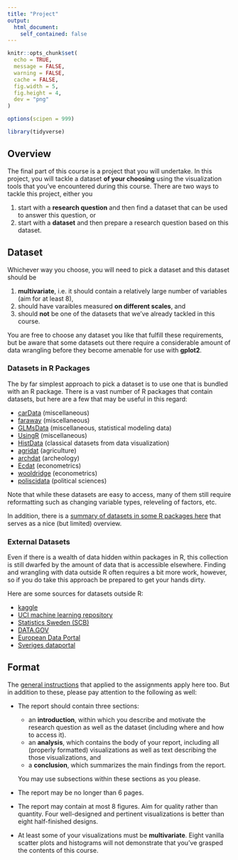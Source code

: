 ```yaml
---
title: "Project"
output:
  html_document:
    self_contained: false
---
```


```r
knitr::opts_chunk$set(
  echo = TRUE,
  message = FALSE,
  warning = FALSE,
  cache = FALSE,
  fig.width = 5,
  fig.height = 4,
  dev = "png"
)

options(scipen = 999)

library(tidyverse)
```

## Overview

The final part of this course is a project that you will undertake. In this project, you will tackle a dataset **of your choosing** using the visualization tools that you've encountered during this course. There are two ways to tackle this project, either you

1. start with a **research question** and then find a dataset that can be used to answer this question, or
2. start with a **dataset** and then prepare a research question based on this dataset.

## Dataset

Whichever way you choose, you will need to pick a dataset and this dataset should be 

1. **multivariate**, i.e. it should contain a relatively large number of variables (aim for at least 8), 
2. should have varaibles measured **on different scales**, and
3. should **not** be one of the datasets that we've already tackled in this course.

You are free to choose any dataset you like that fulfill these requirements, but be aware that some datasets out there require a considerable amount of data wrangling before they become amenable for use with **gplot2**.

### Datasets in R Packages

The by far simplest approach to pick a dataset is to use one that is bundled with an R package. There is a vast number of R packages that contain datasets, but here are a few that may be useful in this regard:

- [carData](https://cran.r-project.org/package=carData) (miscellaneous)
- [faraway](https://cran.r-project.org/package=faraway) (miscellaneous)
- [GLMsData](https://cran.r-project.org/package=GLMsData) (miscellaneous, statistical modeling data)
- [UsingR](https://cran.r-project.org/package=UsingR) (miscellaneous)
- [HistData](https://cran.r-project.org/package=HistData) (classical datasets from data visualization)
- [agridat](https://cran.r-project.org/package=agridat) (agriculture)
- [archdat](https://cran.r-project.org/package=archdat) (archeology)
- [Ecdat](https://cran.r-project.org/package=Ecdat) (econometrics)
- [wooldridge](https://cran.r-project.org/package=wooldridge) (econometrics)
- [poliscidata](https://cran.r-project.org/package=poliscidata) (political sciences)

Note that while these datasets are easy to access, many of them still require reformatting such as changing variable types, releveling of factors, etc.

In addition, there is a [summary of datasets in some R packages here](https://vincentarelbundock.github.io/Rdatasets/datasets.html) that serves as a nice (but limited) overview.

### External Datasets

Even if there is a wealth of data hidden within packages in R, this collection is still dwarfed by the amount of data that is accessible elsewhere. Finding and wrangling with data outside R often requires a bit more work, however, so if you do take this approach be prepared to get your hands dirty.

Here are some sources for datasets outside R:

- [kaggle](https://www.kaggle.com)
- [UCI machine learning repository](https://archive.ics.uci.edu)
- [Statistics Sweden (SCB)](https://www.scb.se)
- [DATA.GOV](https://www.data.gov)
- [European Data Portal](https://www.europeandataportal.eu)
- [Sveriges dataportal](https://www.dataportal.se)

## Format

The [general instructions](https://canvas.education.lu.se/courses/5769/pages/assignment-and-project-instructions) that applied to the assignments apply here too. But in addition to these, please pay attention to the following as well:

- The report should contain three sections:
  
  * an **introduction**, within which you describe and motivate the research question as well as the dataset (including where and how to access it). 
  * an **analysis**, which contains the body of your report, including all (properly formatted) visualizations as well as text describing the those visualizations, and
  * a **conclusion**, which summarizes the main findings from the report.
  
  You may use subsections within these sections as you please.
  
- The report may be no longer than 6 pages.
- The report may contain at most 8 figures. Aim for quality rather than quantity. Four well-designed and pertinent visualizations is better than eight half-finished designs.
- At least some of your visualizations must be **multivariate**. Eight vanilla scatter plots and histograms will not demonstrate that you've grasped the contents of this course.


